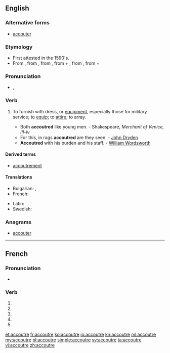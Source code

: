 {{also|accoutré}}
==English==

===Alternative forms===
* {{qualifier|chielfy|US}} [[accouter]]

===Etymology===
* First attested in the 1590's.
* From {{etyl|fr|en}} {{term|accoutrer|lang=fr}}, from {{etyl|fro|en}} {{term|acoustrer|lang=fro}}, from {{etyl|VL.|en}} {{m|la|acconsūtūrāre||to equip with clothes}}, from {{etyl|la|en}} {{term|ad||to|lang=la}} + {{m|la|consūtūra||sewing, clothes}}, from {{etyl|la|en}} {{m|la|cōnsuō||to sew together}}, from {{etyl|la|en}} {{term|con||together|lang=la}} + {{m|la|suō||to sew}}

===Pronunciation===
* {{enPR|ac-cou*tre}}, {{IPA|/əˈkuːtə/|lang=en}}

===Verb===
{{en-verb|accoutr}}

# {{context|transitive|lang=en}} To furnish with dress, or [[equipment]], especially those for military service; to [[equip]]; to [[attire]]; to array.
#* Both '''accoutred''' like young men. - Shakespeare, ''Merchant of Venice, III-iv''
#* For this, in rags '''accoutred''' are they seen. - [[w:John Dryden|John Dryden]]
#* '''Accoutred''' with his burden and his staff. - [[w:William Wordsworth|William Wordsworth]]

====Derived terms====
* [[accoutrement]]

====Translations====
{{trans-top|to equip, to attire, to array}}
* Bulgarian: {{t+|bg|обличам}}, {{t+|bg|екипирам}}
* French: {{t+|fr|accoutrer}}
{{trans-mid}}
* Latin: {{t|la|accustor}}
* Swedish: {{t+|sv|utrusta}}
{{trans-bottom}}

===Anagrams===
* [[accouter#English|accouter]]

----

==French==

===Pronunciation===
* {{homophones|lang=fr|accoutrent|accoutres}}

===Verb===
{{fr-verb-form}}

# {{inflection of|accoutrer||1|s|pres|ind|lang=fr}}
# {{inflection of|accoutrer||3|s|pres|ind|lang=fr}}
# {{inflection of|accoutrer||1|s|pres|sub|lang=fr}}
# {{inflection of|accoutrer||1|s|pres|sub|lang=fr}}
# {{inflection of|accoutrer||2|s|imp|lang=fr}}

[[et:accoutre]]
[[fr:accoutre]]
[[ko:accoutre]]
[[io:accoutre]]
[[kn:accoutre]]
[[ml:accoutre]]
[[my:accoutre]]
[[pl:accoutre]]
[[simple:accoutre]]
[[sv:accoutre]]
[[ta:accoutre]]
[[vi:accoutre]]
[[zh:accoutre]]